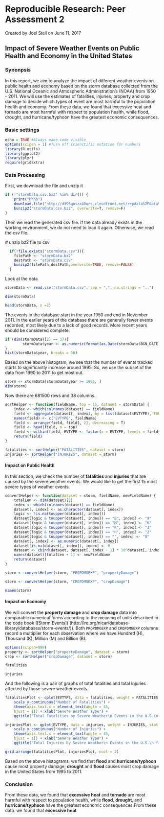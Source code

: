 Reproducible Research: Peer Assessment 2
==========================================
Created by Joel Stell on June 11, 2017

## Impact of Severe Weather Events on Public Health and Economy in the United States

### Synonpsis  
In this report, we aim to analyze the impact of different weather events on public health and economy based on the storm database collected from the U.S. National Oceanic and Atmospheric Administration's (NOAA) from 1950 - 2011. We will use the estimates of fatalities, injuries, property and crop damage to decide which types of event are most harmful to the population health and economy. From these data, we found that excessive heat and tornado are most harmful with respect to population health, while flood, drought, and hurricane/typhoon have the greatest economic consequences.

### Basic settings
```{r}
echo = TRUE #Always make code visible
options(scipen = 1) #Turn off scienctific notation for numbers
library(R.utils)
library(ggplot2)
library(plyr)
require(gridExtra)
```
### Data Processing
First, we download the file and unzip it

```{r}

if (!"stormData.csv.bz2" %in% dir()) {
    print("hhhh")
    download.file("http://d396qusza40orc.cloudfront.net/repdata%2Fdata%2FStormData.csv.bz2", destfile = "stormData.csv.bz2")
    bunzip2("stormData.csv.bz2", overwrite=T, remove=F)
}
```
Then we read the generated csv file. If the data already exists in the working environment, we do not need to load it again. Otherwise, we read the csv file.

  # unzip bz2 file to csv
```{r}
  if(!file.exists("stormData.csv")){
    filePath <- "stormData.bz2"
    destPath <- "stormData.csv"
    bunzip2(filePath,destPath,overwrite=TRUE, remove=FALSE)
  }
```

Look at the data
```{r}

stormData <- read.csv("stormData.csv", sep = ",", na.strings = "..")

dim(stormData)
```

```{r}
head(stormData, n =2)
```

The events in the database start in the year 1950 and end in November 2011. In the earlier years of the database there are generally fewer events recorded, most likely due to a lack of good records. More recent years should be considered complete.

```{r}
if (dim(stormData)[2] == 37){
        stormData$year <- as.numeric(format(as.Date(stormData$BGN_DATE, format = "%m/%d/%Y %H:%M:%S"), "%Y"))
}
hist(stormData$year, breaks = 30)
```

Based on the above histogram, we see that the number of events tracked starts to significantly increase around 1995. So, we use the subset of the data from 1990 to 2011 to get most out. 

```{r}
storm <- stormData[stormData$year >= 1995, ]
dim(storm)
```
Now there are 681500 rows and 38 columns.

```{r}


sortHelper <- function(fieldName, top = 15, dataset = stormData) {
    index <- which(colnames(dataset) == fieldName)
    field <- aggregate(dataset[, index], by = list(dataset$EVTYPE), FUN = "sum")
    names(field) <- c("EVTYPE", fieldName)
    field <- arrange(field, field[, 2], decreasing = T)
    field <- head(field, n = top)
    field <- within(field, EVTYPE <- factor(x = EVTYPE, levels = field$EVTYPE))
    return(field)
}

fatalities <- sortHelper("FATALITIES", dataset = storm)
injuries <- sortHelper("INJURIES", dataset = storm)
```
#### Impact on Public Health
In this section, we check the number of **fatalities** and **injuries** that are caused by the severe weather events. We would like to get the first 15 most severe types of weather events.

```{r}
convertHelper <- function(dataset = storm, fieldName, newFieldName) {
    totalLen <- dim(dataset)[2]
    index <- which(colnames(dataset) == fieldName)
    dataset[, index] <- as.character(dataset[, index])
    logic <- !is.na(toupper(dataset[, index]))
    dataset[logic & toupper(dataset[, index]) == "B", index] <- "9"
    dataset[logic & toupper(dataset[, index]) == "M", index] <- "6"
    dataset[logic & toupper(dataset[, index]) == "K", index] <- "3"
    dataset[logic & toupper(dataset[, index]) == "H", index] <- "2"
    dataset[logic & toupper(dataset[, index]) == "", index] <- "0"
    dataset[, index] <- as.numeric(dataset[, index])
    dataset[is.na(dataset[, index]), index] <- 0
    dataset <- cbind(dataset, dataset[, index - 1] * 10^dataset[, index])
    names(dataset)[totalLen + 1] <- newFieldName
    return(dataset)
}

storm <- convertHelper(storm, "PROPDMGEXP", "propertyDamage")
```
```{r}
storm <- convertHelper(storm, "CROPDMGEXP", "cropDamage")
```

```{r}
names(storm)
```


#### Impact on Economy
We will convert the **property damage** and **crop damage** data into comparable numerical forms according to the meaning of units described in the code book ([Storm Events])
(http://ire.org/nicar/database-library/databases/storm-events/)). Both `PROPDMGEXP` and `CROPDMGEXP` columns record a multiplier for each observation where we have Hundred (H), Thousand (K), Million (M) and Billion (B).



```{r}
options(scipen=999)
property <- sortHelper("propertyDamage", dataset = storm)
crop <- sortHelper("cropDamage", dataset = storm)
```

```{r}
fatalities
```

```{r}
injuries
```

And the following is a pair of graphs of total fatalities and total injuries affected by those severe weather events. 

```{r}

fatalitiesPlot <- qplot(EVTYPE, data = fatalities, weight = FATALITIES, stat = "count", width = 1) + 
    scale_y_continuous("Number of Fatalities") + 
    theme(axis.text.x = element_text(angle = 45, 
    hjust = 1)) + xlab("Severe Weather Type") + 
    ggtitle("Total Fatalities by Severe Weather\n Events in the U.S.\n from 1995 - 2011")

injuriesPlot <- qplot(EVTYPE, data = injuries, weight = INJURIES, stat = "count", width = 1) + 
    scale_y_continuous("Number of Injuries") + 
    theme(axis.text.x = element_text(angle = 45, 
    hjust = 1)) + xlab("Severe Weather Type") + 
    ggtitle("Total Injuries by Severe Weather\n Events in the U.S.\n from 1995 - 2011")

grid.arrange(fatalitiesPlot, injuriesPlot, ncol = 2)
```

Based on the above histograms, we find that **flood** and **hurricane/typhoon** cause most property damage; **drought** and **flood** causes most crop damage in the United States from 1995 to 2011.

### Conclusion
From these data, we found that **excessive heat** and **tornado** are most harmful with respect to population health, while **flood**, **drought**, and **hurricane/typhoon** have the greatest economic consequences.From these data. we found that **excessive heat**